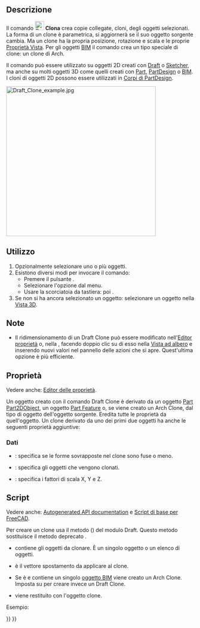 <languages/>

{{Docnav/it
|[[Draft_Stretch/it|Stira]]
|[[Draft_OrthoArray/it|Serie ortogonale]]
|[[Draft_Workbench/it|Draft]]
|IconL=Draft_Stretch.svg
|IconR=Draft_OrthoArray.svg
|IconC=Workbench_Draft.svg
}}

{{GuiCommand/it
|Name=Draft Clone
|Name/it=Draft Clona
|MenuLocation=Modifiche → Clona
|Workbenches=[[Draft_Workbench/it|Draft]]
|Shortcut={{KEY|C}} {{KEY|L}}
|SeeAlso=[[Draft Scale/it|Draft Scala]]
}}

<span id="Description"></span>
==Descrizione== 

<div class="mw-translate-fuzzy">
Il comando [[Image:Draft_Clone.svg|24px]] '''Clona''' crea copie collegate, cloni, degli oggetti selezionati. La forma di un clone è parametrica, si aggiornerà se il suo oggetto sorgente cambia. Ma un clone ha la propria posizione, rotazione e scala e le proprie [[Property_editor/it| Proprietà Vista]]. Per gli oggetti [[BIM_Workbench/it|BIM]] il comando crea un tipo speciale di clone: ​​un clone di Arch.
</div>

Il comando può essere utilizzato su oggetti 2D creati con [[Draft_Workbench/it|Draft]] o [[Sketcher_Workbench/it|Sketcher]], ma anche su molti oggetti 3D come quelli creati con [[Part_Workbench/it|Part]], [[PartDesign_Workbench/it|PartDesign]] o [[BIM_Workbench/it|BIM]]. I cloni di oggetti 2D possono essere utilizzati in [[PartDesign_Body/it|Corpi di PartDesign]].

[[Image:Draft_Clone_example.jpg|400px]]
{{Caption|Clone accanto al suo oggetto sorgente}}

<span id="Usage"></span>
==Utilizzo== 

# Opzionalmente selezionare uno o più oggetti.
# Esistono diversi modi per invocare il comando:
#* Premere il pulsante {{Button|[[Image:Draft_Clone.svg|16px]] [[Draft_Clone/it|Clona]]}}.
#* Selezionare l'opzione {{MenuCommand|Modifiche → [[Image:Draft_Clone.svg|16px]] Clona}} dal menu.
#* Usare la scorciatoia da tastiera: {{KEY|C}} poi {{KEY|L}}.
# Se non si ha ancora selezionato un oggetto: selezionare un oggetto nella [[3D_view/it|Vista 3D]].

<span id="Notes"></span>
==Note==

* Il ridimensionamento di un Draft Clone può essere modificato nell'[[Property_editor/it|Editor proprietà]] o, nella {{Version/it|1.1}}, facendo doppio clic su di esso nella [[Tree_view/it|Vista ad albero]] e inserendo nuovi valori nel pannello delle azioni che si apre. Quest'ultima opzione è più efficiente.

<span id="Properties"></span>
== Proprietà ==

Vedere anche: [[Property_editor/it|Editor delle proprietà]].

Un oggetto creato con il comando Draft Clone è derivato da un oggetto [[Part_Part2DObject/it|Part Part2DObject]], un oggetto [[Part_Feature/it|Part Feature]] o, se viene creato un Arch Clone, dal tipo di oggetto dell'oggetto sorgente. Eredita tutte le proprietà da quell'oggetto. Un clone derivato da uno dei primi due oggetti ha anche le seguenti proprietà aggiuntive:

<span id="Data"></span>
===Dati===

{{TitleProperty|Draft}}

* {{PropertyData|Fuse|Bool}}: specifica se le forme sovrapposte nel clone sono fuse o meno.
* {{PropertyData|Objects|LinkListGlobal}}: specifica gli oggetti che vengono clonati.
* {{PropertyData|Scale|Vector}}: specifica i fattori di scala X, Y e Z.

<span id="Scripting"></span>
==Script==

Vedere anche: [https://freecad.github.io/SourceDoc/ Autogenerated API documentation] e [[FreeCAD_Scripting_Basics/it|Script di base per FreeCAD]].

Per creare un clone usa il metodo {{incode|make_clone}} ({{Version/it|0.19}}) del modulo Draft. Questo metodo sostituisce il metodo deprecato {{incode|clone}}.

{{Code|code=
cloned_object = make_clone(obj, delta=None, forcedraft=False)
}}

* {{incode|obj}} contiene gli oggetti da clonare. È un singolo oggetto o un elenco di oggetti.
* {{incode|delta}} è il vettore spostamento da applicare al clone.
* Se {{incode|forcedraft}} è {{incode|False}} e {{incode|obj}} contiene un singolo [[BIM_Workbench/it|oggetto BIM]] viene creato un Arch Clone. Imposta {{incode|forcedraft}} su {{incode|True}} per creare invece un Draft Clone.
* {{incode|cloned_object}} viene restituito con l'oggetto clone.

Esempio:

{{Code|code=
import FreeCAD as App
import Draft

doc = App.newDocument()

place = App.Placement(App.Vector(1000, 0, 0), App.Rotation())
polygon1 = Draft.make_polygon(3, 750)
polygon2 = Draft.make_polygon(5, 750, placement=place)

vector = App.Vector(2600, 500, 0)
cloned_object = Draft.clone([polygon1, polygon2], delta=vector)

cloned_object.Fuse = True

doc.recompute()
}}


{{Docnav/it
|[[Draft_Stretch/it|Stira]]
|[[Draft_OrthoArray/it|Serie ortogonale]]
|[[Draft_Workbench/it|Draft]]
|IconL=Draft_Stretch.svg
|IconR=Draft_OrthoArray.svg
|IconC=Workbench_Draft.svg
}}

{{Draft Tools navi{{#translation:}}}}
{{Userdocnavi{{#translation:}}}}